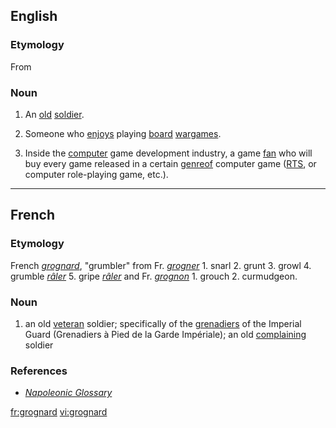 ==English==

===Etymology===
From {{etyl|fr|en}} {{term|grognard||lang=fr|old soldier}}

===Noun===
{{en-noun}}

# An [[old]] [[soldier]].
# {{games|slang}} Someone who [[enjoys]] playing [[board]] [[wargames]].
# {{computer games|slang}} Inside the [[computer]] game development industry, a game [[fan]] who will buy every game released in a certain [[genre ]]of computer game ([[RTS]], or computer role-playing game, etc.).

----

==French==

===Etymology===
French ''[[grognard]]'', "grumbler" from Fr. ''[[grogner]]'' 1. snarl 2. grunt 3. growl 4. grumble ''[[râler]]'' 5. gripe ''[[râler]]'' and Fr. ''[[grognon]]'' 1. grouch 2. curmudgeon.

===Noun===
{{fr-noun|m}}

# an old [[veteran]] soldier; specifically of the [[grenadiers]] of the Imperial Guard (Grenadiers à Pied de la Garde Impériale); an old [[complaining]] soldier


===References===
* ''[http://www.napoleonguide.com/glossary.htm Napoleonic Glossary]''


[[fr:grognard]]
[[vi:grognard]]